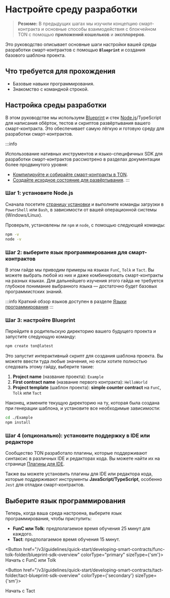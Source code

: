 
# Настройте среду разработки

> **Резюме:** В предыдущих шагах мы изучили концепцию смарт-контракта и основные способы взаимодействия с блокчейном TON с помощью **приложений кошельков** и **эксплореров**.

Это руководство описывает основные шаги настройки вашей среды разработки смарт-контрактов с помощью **`Blueprint`** и создания базового шаблона проекта.

## Что требуется для прохождения

- Базовые навыки программирования.
- Знакомство с командной строкой.

## Настройка среды разработки

В этом руководстве мы используем [Blueprint](https://github.com/ton-org/blueprint/) и стек [Node.js](https://nodejs.org/en)/TypeScript для написания обёрток, тестов и скриптов развёртывания вашего смарт-контракта. Это обеспечивает самую лёгкую и готовую среду для разработки смарт-контрактов.

:::info

Использование нативных инструментов и языко-специфичных SDK для разработки смарт-контрактов рассмотрено в разделах документации более продвинутого уровня:

- [Компилируйте и собирайте смарт-контракты в TON](/ru/v3/documentation/archive/compile#ton-compiler/).
- [Создайте исходное состояние для развёртывания](/ru/v3/guidelines/smart-contracts/howto/wallet#creating-the-state-init-for-deployment/).
  :::

### Шаг 1: установите Node.js

Сначала посетите [страницу установки](https://nodejs.org/en/download) и выполните команды загрузки в `PowerShell` или `Bash`, в зависимости от вашей операционной системы (Windows/Linux).

Проверьте, установлены ли `npm` и `node`, с помощью следующей команды:

```bash
npm -v
node -v
```

### Шаг 2: выберите язык программирования для смарт-контрактов

В этом гайде мы приводим примеры на языках `FunC`, `Tolk` и `Tact`. Вы можете выбрать любой из них и даже комбинировать смарт-контракты на разных языках. Для дальнейшего изучения этого гайда не требуется глубокое понимание выбранного языка — достаточно будет базовых программистских знаний.

:::info
Краткий обзор языков доступен в разделе [Языки программирования](/ru/v3/documentation/smart-contracts/overview#языки-программирования)
:::

### Шаг 3: настройте Blueprint

Перейдите в родительскую директорию вашего будущего проекта и запустите следующую команду:

```bash
npm create ton@latest
```

Это запустит интерактивный скрипт для создания шаблона проекта. Вы можете ввести туда любые значения, но если хотите полностью следовать этому гайду, выберите такие:

1. **Project name** (название проекта): `Example`  
2. **First contract name** (название первого контракта): `HelloWorld`  
3. **Project template** (шаблон проекта): **simple counter contract** на `FunC`, `Tolk` или `Tact`

Наконец, измените текущую директорию на ту, которая была создана при генерации шаблона, и установите все необходимые зависимости:

```bash
cd ./Example
npm install
```

### Шаг 4 (опционально): установите поддержку в IDE или редакторе

Сообщество TON разработало плагины, которые поддерживают синтаксис в различных IDE и редакторах кода. Вы можете найти их на странице [Плагины для IDE](https://docs.ton.org/ru/v3/documentation/smart-contracts/getting-started/ide-plugins/).

Также вы можете установить плагины для IDE или редактора кода, которые поддерживают инструменты **JavaScript/TypeScript**, особенно `Jest` для отладки смарт-контрактов.

## Выберите язык программирования

Теперь, когда ваша среда настроена, выберите язык программирования, чтобы приступить:

- **FunC или Tolk**: предполагаемое время обучения 25 минут для каждого.
- **Tact**: предполагаемое время обучения 15 минут.

<Button href="/v3/guidelines/quick-start/developing-smart-contracts/func-tolk-folder/blueprint-sdk-overview" colorType="primary" sizeType={'sm'}>
  Начать с FunC или Tolk

</Button>

<Button href="/v3/guidelines/quick-start/developing-smart-contracts/tact-folder/tact-blueprint-sdk-overview" colorType={'secondary'} sizeType={'sm'}>

  Начать с Tact

</Button>

<Feedback />

